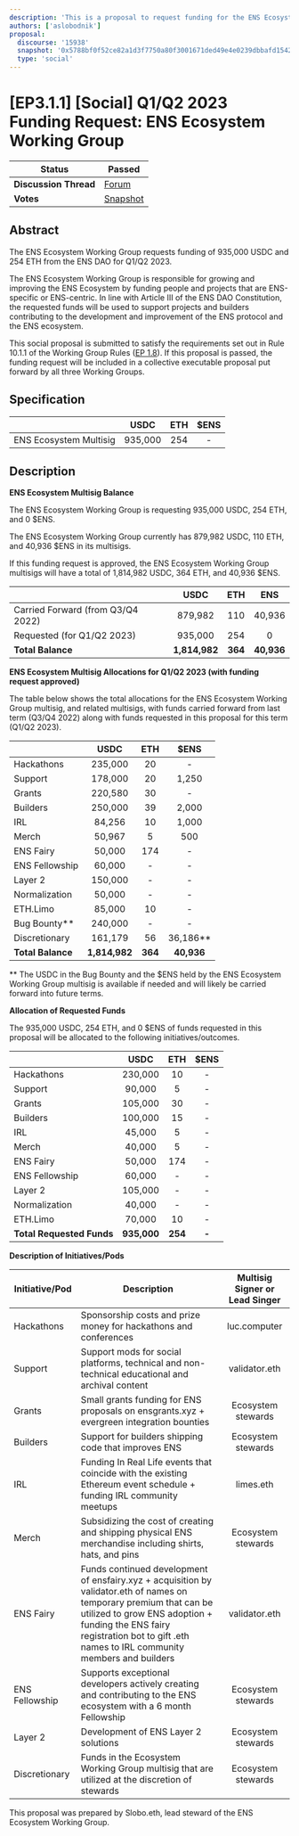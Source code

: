 ```yaml
---
description: 'This is a proposal to request funding for the ENS Ecosystem Working Group for Q1/Q2 2023.'
authors: ['aslobodnik']
proposal:
  discourse: '15938'
  snapshot: '0x5788bf0f52ce82a1d3f7750a80f3001671ded49e4e0239dbbafd154275c78f8b'
  type: 'social'
---
```


# [EP3.1.1] [Social] Q1/Q2 2023 Funding Request: ENS Ecosystem Working Group

| **Status**            | Passed                                                                                                                 |
| --------------------- | ---------------------------------------------------------------------------------------------------------------------- |
| **Discussion Thread** | [Forum](https://discuss.ens.domains/t/15938)                                                                           |
| **Votes**             | [Snapshot](https://snapshot.org/#/ens.eth/proposal/0x5788bf0f52ce82a1d3f7750a80f3001671ded49e4e0239dbbafd154275c78f8b) |

## Abstract

The ENS Ecosystem Working Group requests funding of 935,000 USDC and 254 ETH from the ENS DAO for Q1/Q2 2023.

The ENS Ecosystem Working Group is responsible for growing and improving the ENS Ecosystem by funding people and projects that are ENS-specific or ENS-centric. In line with Article III of the ENS DAO Constitution, the requested funds will be used to support projects and builders contributing to the development and improvement of the ENS protocol and the ENS ecosystem.

This social proposal is submitted to satisfy the requirements set out in Rule 10.1.1 of the Working Group Rules ([EP 1.8](https://docs.ens.domains/v/governance/governance-proposals/term-1/ep12-working-group-rules)). If this proposal is passed, the funding request will be included in a collective executable proposal put forward by all three Working Groups.

## Specification

|                        |  USDC   | ETH | $ENS |
| ---------------------- | :-----: | :-: | :--: |
| ENS Ecosystem Multisig | 935,000 | 254 |  -   |

## Description

**ENS Ecosystem Multisig Balance**

The ENS Ecosystem Working Group is requesting 935,000 USDC, 254 ETH, and 0 $ENS.

The ENS Ecosystem Working Group currently has 879,982 USDC, 110 ETH, and 40,936 $ENS in its multisigs.

If this funding request is approved, the ENS Ecosystem Working Group multisigs will have a total of 1,814,982 USDC, 364 ETH, and 40,936 $ENS.

|                                   |     USDC      |   ETH   |    ENS     |
| --------------------------------- | :-----------: | :-----: | :--------: |
| Carried Forward (from Q3/Q4 2022) |    879,982    |   110   |   40,936   |
| Requested (for Q1/Q2 2023)        |    935,000    |   254   |     0      |
| **Total Balance**                 | **1,814,982** | **364** | **40,936** |

**ENS Ecosystem Multisig Allocations for Q1/Q2 2023 (with funding request approved)**

The table below shows the total allocations for the ENS Ecosystem Working Group multisig, and related multisigs, with funds carried forward from last term (Q3/Q4 2022) along with funds requested in this proposal for this term (Q1/Q2 2023).

|                   |     USDC      |   ETH   |    $ENS    |
| ----------------- | :-----------: | :-----: | :--------: |
| Hackathons        |    235,000    |   20    |     -      |
| Support           |    178,000    |   20    |   1,250    |
| Grants            |    220,580    |   30    |     -      |
| Builders          |    250,000    |   39    |   2,000    |
| IRL               |    84,256     |   10    |   1,000    |
| Merch             |    50,967     |    5    |    500     |
| ENS Fairy         |    50,000     |   174   |     -      |
| ENS Fellowship    |    60,000     |    -    |     -      |
| Layer 2           |    150,000    |    -    |     -      |
| Normalization     |    50,000     |    -    |     -      |
| ETH.Limo          |    85,000     |   10    |     -      |
| Bug Bounty\*\*    |    240,000    |    -    |     -      |
| Discretionary     |    161,179    |   56    | 36,186\*\* |
| **Total Balance** | **1,814,982** | **364** | **40,936** |

\*\* The USDC in the Bug Bounty and the $ENS held by the ENS Ecosystem Working Group multisig is available if needed and will likely be carried forward into future terms.

**Allocation of Requested Funds**

The 935,000 USDC, 254 ETH, and 0 $ENS of funds requested in this proposal will be allocated to the following initiatives/outcomes.

|                           |    USDC     |   ETH   | $ENS  |
| ------------------------- | :---------: | :-----: | :---: |
| Hackathons                |   230,000   |   10    |   -   |
| Support                   |   90,000    |    5    |   -   |
| Grants                    |   105,000   |   30    |   -   |
| Builders                  |   100,000   |   15    |   -   |
| IRL                       |   45,000    |    5    |   -   |
| Merch                     |   40,000    |    5    |   -   |
| ENS Fairy                 |   50,000    |   174   |   -   |
| ENS Fellowship            |   60,000    |    -    |   -   |
| Layer 2                   |   105,000   |    -    |   -   |
| Normalization             |   40,000    |    -    |   -   |
| ETH.Limo                  |   70,000    |   10    |   -   |
| **Total Requested Funds** | **935,000** | **254** | **-** |

**Description of Initiatives/Pods**

| Initiative/Pod | Description                                                                                                                                                                                                                                          | Multisig Signer or Lead Singer |
| -------------- | ---------------------------------------------------------------------------------------------------------------------------------------------------------------------------------------------------------------------------------------------------- | :----------------------------: |
| Hackathons     | Sponsorship costs and prize money for hackathons and conferences                                                                                                                                                                                     |          luc.computer          |
| Support        | Support mods for social platforms, technical and non-technical educational and archival content                                                                                                                                                      |         validator.eth          |
| Grants         | Small grants funding for ENS proposals on ensgrants.xyz + evergreen integration bounties                                                                                                                                                             |       Ecosystem stewards       |
| Builders       | Support for builders shipping code that improves ENS                                                                                                                                                                                                 |       Ecosystem stewards       |
| IRL            | Funding In Real Life events that coincide with the existing Ethereum event schedule + funding IRL community meetups                                                                                                                                  |           limes.eth            |
| Merch          | Subsidizing the cost of creating and shipping physical ENS merchandise including shirts, hats, and pins                                                                                                                                              |       Ecosystem stewards       |
| ENS Fairy      | Funds continued development of ensfairy.xyz + acquisition by validator.eth of names on temporary premium that can be utilized to grow ENS adoption + funding the ENS fairy registration bot to gift .eth names to IRL community members and builders |         validator.eth          |
| ENS Fellowship | Supports exceptional developers actively creating and contributing to the ENS ecosystem with a 6 month Fellowship                                                                                                                                    |       Ecosystem stewards       |
| Layer 2        | Development of ENS Layer 2 solutions                                                                                                                                                                                                                 |       Ecosystem stewards       |
| Discretionary  | Funds in the Ecosystem Working Group multisig that are utilized at the discretion of stewards                                                                                                                                                        |       Ecosystem stewards       |

This proposal was prepared by Slobo.eth, lead steward of the ENS Ecosystem Working Group.
